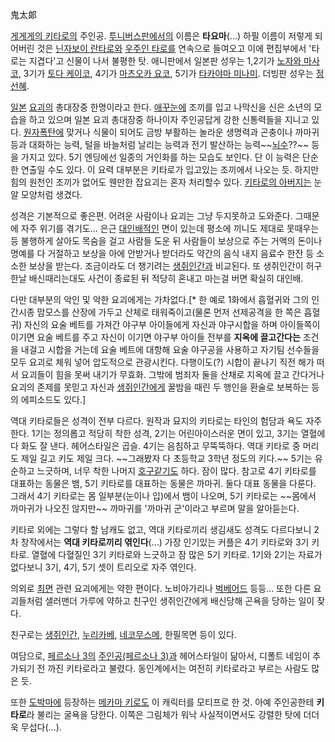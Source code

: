 鬼太郞

[[게게게의 키타로]]의 주인공. [[투니버스]]판에서의 이름은 '''타요마'''(...) 하필 이름이 저렇게 되어버린 것은 [[닌자보이 란타로]]와 [[우주인 타로]]를 연속으로 들여오고 이에 편집부에서 '타로는 지겹다'고 신물이 나서 불평한 탓.
애니판에서 일본판 성우는 1,2기가 [[노자와 마사코]], 3기가 [[토다 케이코]], 4기가 [[마츠오카 요코]], 5기가 [[타카야마 미나미]]. 더빙판 성우는 [[정선혜]].

[[일본]] [[요괴]]의 총대장중 한명이라고 한다. [[애꾸눈]]에 조끼를 입고 나막신을 신은 소년의 모습을 하고 있으며 일본 요괴 총대장중 하나이자 주인공답게 강한 신통력들을 지니고 있다. [[원자폭탄]]에 맞거나 식물이 되어도 금방 부활하는 놀라운 생명력과 곤충이나 까마귀 등과 대화하는 능력, 털을 바늘처럼 날리는 능력과 전기 발산하는 능력~~[[뇌수]]??~~ 등을 가지고 있다. 5기 엔딩에선 일종의 거인화를 하는 모습도 보인다. 단 이 능력은 단순한 연출일 수도 있다. 이 요력 대부분은 키타로가 입고있는 조끼에서 나오는 듯. 하지만 힘의 원천인 조끼가 없어도 웬만한 잡요괴는 혼자 처리할수 있다.
[[키타로의 아버지]]는 눈알 모양처럼 생겼다.

성격은 기본적으로 좋은편. 어려운 사람이나 요괴는 그냥 두지못하고 도와준다. 그때문에 자주 위기를 겪기도... 은근 [[대인배]]적인 면이 있는데 평소에 끼니도 제대로 못때우는 등 불행하게 살아도 목숨을 걸고 사람들 도운 뒤 사람들이 보상으로 주는 거액의 돈이나 명예를 다 거절하고 보상을 아에 안받거나 받더라도 약간의 음식 내지 음료수 한잔 등 소소한 보상을 받는다. 조금이라도 더 챙기려는 [[생쥐인간]]과 비교된다. 또 생쥐인간이 허구한날 배신때리는대도 사건이 종료된 뒤 적당히 혼내고 마는걸 버면 확실히 대인배.
 
다만 대부분의 악인 및 악한 요괴에게는 가차없다.[* 한 예로 1화에서 흡혈귀와 그의 인간시종 맘모스를 산장에 가두고 산체로 태워죽이고(물론 먼저 선제공격을 한 쪽은 흡혈귀) 자신의 요술 베트를 가져간 야구부 아이들에게 자신과 야구시합을 하며 아이들쪽이 이기면 요술 베트를 주고 자신이 이기면 야구부 아이들 전부를 '''지옥에 끌고간다는''' 조건을 내걸고 시합을 거는데 요술 베트에 대항해 요술 야구공을 사용하고 자기팀 선수들을 모두 요괴로 체워 넣어 압도적으로 관광시킨다. 다행이도(?) 시합이 끝나기 직전 해가 떠서 요괴들이 힘을 못써 내기가 무효화. 그밖에 범죄자 둘을 산채로 지옥에 끌고 간다거나 요괴의 존제를 못믿고 자신과 [[생쥐인간]]에게 꿀밤을 때린 두 행인을 환술로 보복하는 등의 에피소드도 있다.]

역대 키타로들은 성격이 전부 다르다. 원작과 묘지의 키타로는 타인의 험담과 욕도 자주 한다. 1기는 정의롭고 적당히 착한 성격, 2기는 어린아이스러운 면이 있고, 3기는 열혈에다 화도 잘 낸다. 헤어스타일은 곱슬. 4기는 음침하고 무뚝뚝하다. 역대 키타로 중 머리도 제일 길고 키도 제일 크다. ~~그래봤자 다 초등학교 3학년 정도의 키다.~~ 5기는 유순하고 느긋하며, 너무 착한 나머지 [[호구]]같기도 하다. 잠이 많다. 참고로 4기 키타로를 대표하는 동물은 뱀, 5기 키타로를 대표하는 동물은 까마귀. 둘다 대표 동물을 다룬다. 그래서 4기 키타로는 몸 일부분(눈이나 입)에서 뱀이 나오며, 5기 키타로는 ~~몸에서 까마귀가 나오진 않지만~~ 까마귀를 '까마귀 군'이라고 부르며 말을 알아듣는다.

키타로 외에는 그렇다 할 남캐도 없고, 역대 키타로끼리 생김새도 성격도 다르다보니 2차 창작에서는 '''역대 키타로끼리 엮인다'''(…) 가장 인기있는 커플은 4기 키타로와 3기 키타로. 열혈에 다혈질인 3기 키타로와 느긋하고 잠 많은 5기 키타로. 1기와 2기는 자료가 없다보니 3기, 4기, 5기 셋이 트리오로 자주 엮인다.

의외로 [[최면]] 관련 요괴에게는 약한 편이다. 노비아가리나 [[벅베어드]] 등등...
또한 다른 요괴들처럼 샐러맨더 가루에 약하고 친구인 생쥐인간에게 배신당해 곤욕을 당하는 일이 잦다.

친구로는 [[생쥐인간]], [[누리카베]], [[네코무스메]], 한필목면 등이 있다.

여담으로, [[페르소나 3]]의 [[주인공(페르소나 3)]]과 헤어스타일이 닮아서, 디폴트 네임이 추가되기 전 까진 키타로라고 불렸다. 동인계에서는 여전히 키타로라고 부르는 사람도 많은 듯.

또한 [[도박마]]에 등장하는 [[메카마 키로]]도 이 캐릭터를 모티프로 한 것. 아예 주인공한테 '''키타로'''라 불리는 굴욕을 당한다. 이쪽은 그림체가 워낙 사실적이면서도 강렬한 탓에 더더욱 무섭다(...).
